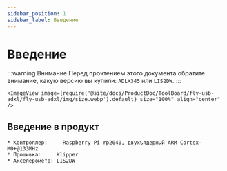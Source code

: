 ```yaml
---
sidebar_position: 1
sidebar_label: Введение
---
```






# Введение

:::warning Внимание
Перед прочтением этого документа обратите внимание, какую версию вы купили: `ADLX345` или `LIS2DW`.
:::

    <ImageView image={require('@site/docs/ProductDoc/ToolBoard/fly-usb-adxl/fly-usb-adxl/img/size.webp').default} size="100%" align="center" />

## Введение в продукт

    * Контроллер:     Raspberry Pi rp2040, двухъядерный ARM Cortex-M0+@133MHz
    * Прошивка:     Klipper
    * Акселерометр: LIS2DW